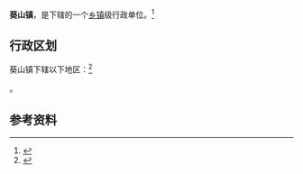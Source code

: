 {{中国乡级行政区|53/03/23/103/000}}

'''葵山镇'''，是{{PRC admin/fullname|53/03/23/103/000|3}}下辖的一个[[乡镇|乡镇]]级行政单位。<ref>{{PRC admin/ref sgc|{{PRC admin/parent|53/03/23/103/000}}}}</ref>

== 行政区划 ==

葵山镇下辖以下地区：<ref>{{PRC admin/ref sgc|53/03/23/103/000}}</ref>

{{PRC admin/children|53/03/23/103/000}}。

== 参考资料 ==

{{reflist}}

{{行政区划小作品}}
{{PRC admin/navcat|53/03/23/103/000}}